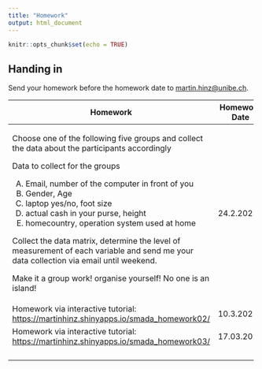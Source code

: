 ```yaml
---
title: "Homework"
output: html_document
---
```


```r
knitr::opts_chunk$set(echo = TRUE)
```

## Handing in

Send your homework before the homework date to [martin.hinz\@unibe.ch](mailto:martin.hinz@unibe.ch).

+----------------------------------------------------------------------------------------------------------------------------------------+---------------+----------------+
| Homework                                                                                                                               | Homework Date | Homework Data  |
+========================================================================================================================================+===============+================+
| Choose one of the following five groups and collect the data about the participants accordingly                                        | 24.2.2025     | not applicable |
|                                                                                                                                        |               |                |
| Data to collect for the groups                                                                                                         |               |                |
|                                                                                                                                        |               |                |
| A)  Email, number of the computer in front of you                                                                                      |               |                |
| B)  Gender, Age                                                                                                                        |               |                |
| C)  laptop yes/no, foot size                                                                                                           |               |                |
| D)  actual cash in your purse, height                                                                                                  |               |                |
| E)  homecountry, operation system used at home                                                                                         |               |                |
|                                                                                                                                        |               |                |
| Collect the data matrix, determine the level of measurement of each variable and send me your data collection via email until weekend. |               |                |
|                                                                                                                                        |               |                |
| Make it a group work! organise yourself! No one is an island!                                                                          |               |                |
+----------------------------------------------------------------------------------------------------------------------------------------+---------------+----------------+
| Homework via interactive tutorial: <https://martinhinz.shinyapps.io/smada_homework02/>                                                 | 10.3.2025     | provided       |
+----------------------------------------------------------------------------------------------------------------------------------------+---------------+----------------+
| Homework via interactive tutorial: <https://martinhinz.shinyapps.io/smada_homework03/>                                                 | 17.03.2025    | provided       |
+----------------------------------------------------------------------------------------------------------------------------------------+---------------+----------------+
|                                                                                                                                        |               |                |
+----------------------------------------------------------------------------------------------------------------------------------------+---------------+----------------+
|                                                                                                                                        |               |                |
+----------------------------------------------------------------------------------------------------------------------------------------+---------------+----------------+
|                                                                                                                                        |               |                |
+----------------------------------------------------------------------------------------------------------------------------------------+---------------+----------------+
|                                                                                                                                        |               |                |
+----------------------------------------------------------------------------------------------------------------------------------------+---------------+----------------+
